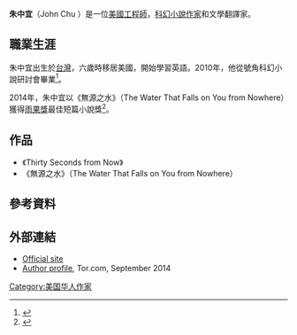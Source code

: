 {{Infobox writer
| name              = Chu, John
| image        = 
| caption      = 
| birthdate    =
| birthplace   = [[台灣|台灣]]
| deathdate    = 
| deathplace   = 
| occupation        = [[作家|作家]], 工程師
| notableworks      = 《無源之水》 (2013)
| website = {{URL|http://www.johnchu.net}}
| awards = [[雨果獎|雨果獎]]最佳短篇小說獎
}}

'''朱中宜'''（John Chu {{bd|||||}}）是一位[[美國|美國]][[工程師|工程師]]，[[科幻小說|科幻小說]][[作家|作家]]和文學翻譯家。

==職業生涯==
朱中宜出生於[[台灣|台灣]]，六歲時移居美國，開始學習英語。2010年，他從號角科幻小說研討會畢業<ref>{{citation|url=http://uncannymagazine.com/article/interview-john-chu|title=Interview: John Chu|author=Stanish, Deborah|accessdate=16 October 2015|archive-date=2021-02-06|archive-url=https://web.archive.org/web/20210206205159/http://uncannymagazine.com/article/interview-john-chu/|dead-url=no}}</ref>。

2014年，朱中宜以《無源之水》（The Water That Falls on You from Nowhere）獲得[[雨果獎|雨果獎]]最佳短篇小說獎<ref name=hugo2014>{{cite web|url=http://www.thehugoawards.org/hugo-history/2014-hugo-awards/|title=2014 Hugo Awards|accessdate=8 September 2014|archive-date=2015-09-06|archive-url=https://web.archive.org/web/20150906071016/http://www.thehugoawards.org/hugo-history/2014-hugo-awards/|dead-url=no}}</ref>。

==作品==
*《Thirty Seconds from Now》
*《無源之水》（The Water That Falls on You from Nowhere）


==參考資料==
{{Reflist}}

==外部連結==
*[http://www.johnchu.net/ Official site] {{Wayback|url=http://www.johnchu.net/ |date=20210120012132 }}
*[https://web.archive.org/web/20140911005146/http://www.tor.com/bios/authors/john-chu Author profile], Tor.com, September 2014


{{DEFAULTSORT:Chu, John}}
[[Category:美国华人作家|Category:美国华人作家]]